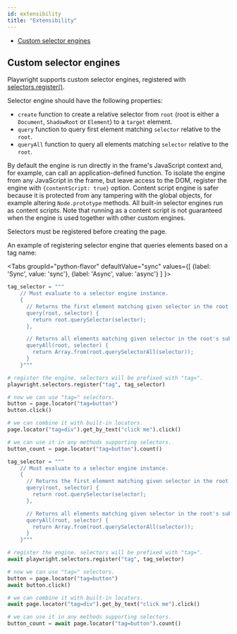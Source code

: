 ```yaml
---
id: extensibility
title: "Extensibility"
---
```


- [Custom selector engines](#custom-selector-engines)

## Custom selector engines

Playwright supports custom selector engines, registered with [selectors.register()](/api/class-selectors.mdx#selectors-register).

Selector engine should have the following properties:
- `create` function to create a relative selector from `root` (root is either a `Document`, `ShadowRoot` or `Element`) to a `target` element.
- `query` function to query first element matching `selector` relative to the `root`.
- `queryAll` function to query all elements matching `selector` relative to the `root`.

By default the engine is run directly in the frame's JavaScript context and, for example, can call an application-defined function. To isolate the engine from any JavaScript in the frame, but leave access to the DOM, register the engine with `{contentScript: true}` option. Content script engine is safer because it is protected from any tampering with the global objects, for example altering `Node.prototype` methods. All built-in selector engines run as content scripts. Note that running as a content script is not guaranteed when the engine is used together with other custom engines.

Selectors must be registered before creating the page.

An example of registering selector engine that queries elements based on a tag name:

<Tabs
  groupId="python-flavor"
  defaultValue="sync"
  values={[
    {label: 'Sync', value: 'sync'},
    {label: 'Async', value: 'async'}
  ]
}>
<TabItem value="sync">

```py
tag_selector = """
    // Must evaluate to a selector engine instance.
    {
      // Returns the first element matching given selector in the root's subtree.
      query(root, selector) {
        return root.querySelector(selector);
      },

      // Returns all elements matching given selector in the root's subtree.
      queryAll(root, selector) {
        return Array.from(root.querySelectorAll(selector));
      }
    }"""

# register the engine. selectors will be prefixed with "tag=".
playwright.selectors.register("tag", tag_selector)

# now we can use "tag=" selectors.
button = page.locator("tag=button")
button.click()

# we can combine it with built-in locators.
page.locator("tag=div").get_by_text("click me").click()

# we can use it in any methods supporting selectors.
button_count = page.locator("tag=button").count()
```

</TabItem>
<TabItem value="async">

```py
tag_selector = """
    // Must evaluate to a selector engine instance.
    {
      // Returns the first element matching given selector in the root's subtree.
      query(root, selector) {
        return root.querySelector(selector);
      },

      // Returns all elements matching given selector in the root's subtree.
      queryAll(root, selector) {
        return Array.from(root.querySelectorAll(selector));
      }
    }"""

# register the engine. selectors will be prefixed with "tag=".
await playwright.selectors.register("tag", tag_selector)

# now we can use "tag=" selectors.
button = page.locator("tag=button")
await button.click()

# we can combine it with built-in locators.
await page.locator("tag=div").get_by_text("click me").click()

# we can use it in any methods supporting selectors.
button_count = await page.locator("tag=button").count()
```

</TabItem>
</Tabs>


[Accessibility]: /api/class-accessibility.mdx "Accessibility"
[APIRequest]: /api/class-apirequest.mdx "APIRequest"
[APIRequestContext]: /api/class-apirequestcontext.mdx "APIRequestContext"
[APIResponse]: /api/class-apiresponse.mdx "APIResponse"
[APIResponseAssertions]: /api/class-apiresponseassertions.mdx "APIResponseAssertions"
[Browser]: /api/class-browser.mdx "Browser"
[BrowserContext]: /api/class-browsercontext.mdx "BrowserContext"
[BrowserType]: /api/class-browsertype.mdx "BrowserType"
[CDPSession]: /api/class-cdpsession.mdx "CDPSession"
[ConsoleMessage]: /api/class-consolemessage.mdx "ConsoleMessage"
[Dialog]: /api/class-dialog.mdx "Dialog"
[Download]: /api/class-download.mdx "Download"
[ElementHandle]: /api/class-elementhandle.mdx "ElementHandle"
[Error]: /api/class-error.mdx "Error"
[FileChooser]: /api/class-filechooser.mdx "FileChooser"
[Frame]: /api/class-frame.mdx "Frame"
[FrameLocator]: /api/class-framelocator.mdx "FrameLocator"
[JSHandle]: /api/class-jshandle.mdx "JSHandle"
[Keyboard]: /api/class-keyboard.mdx "Keyboard"
[Locator]: /api/class-locator.mdx "Locator"
[LocatorAssertions]: /api/class-locatorassertions.mdx "LocatorAssertions"
[Mouse]: /api/class-mouse.mdx "Mouse"
[Page]: /api/class-page.mdx "Page"
[PageAssertions]: /api/class-pageassertions.mdx "PageAssertions"
[Playwright]: /api/class-playwright.mdx "Playwright"
[PlaywrightAssertions]: /api/class-playwrightassertions.mdx "PlaywrightAssertions"
[Request]: /api/class-request.mdx "Request"
[Response]: /api/class-response.mdx "Response"
[Route]: /api/class-route.mdx "Route"
[Selectors]: /api/class-selectors.mdx "Selectors"
[TimeoutError]: /api/class-timeouterror.mdx "TimeoutError"
[Touchscreen]: /api/class-touchscreen.mdx "Touchscreen"
[Tracing]: /api/class-tracing.mdx "Tracing"
[Video]: /api/class-video.mdx "Video"
[WebSocket]: /api/class-websocket.mdx "WebSocket"
[Worker]: /api/class-worker.mdx "Worker"
[Element]: https://developer.mozilla.org/en-US/docs/Web/API/element "Element"
[EvaluationArgument]: /evaluating.mdx#evaluation-argument "EvaluationArgument"
[Promise]: https://developer.mozilla.org/en-US/docs/Web/JavaScript/Reference/Global_Objects/Promise "Promise"
[iterator]: https://developer.mozilla.org/en-US/docs/Web/JavaScript/Reference/Iteration_protocols "Iterator"
[origin]: https://developer.mozilla.org/en-US/docs/Glossary/Origin "Origin"
[selector]: https://developer.mozilla.org/en-US/docs/Web/CSS/CSS_Selectors "selector"
[Serializable]: https://developer.mozilla.org/en-US/docs/Web/JavaScript/Reference/Global_Objects/JSON/stringify#Description "Serializable"
[UIEvent.detail]: https://developer.mozilla.org/en-US/docs/Web/API/UIEvent/detail "UIEvent.detail"
[UnixTime]: https://en.wikipedia.org/wiki/Unix_time "Unix Time"
[xpath]: https://developer.mozilla.org/en-US/docs/Web/XPath "xpath"

[Any]: https://docs.python.org/3/library/typing.html#typing.Any "Any"
[bool]: https://docs.python.org/3/library/stdtypes.html "bool"
[bytes]: https://docs.python.org/3/library/stdtypes.html#bytes "bytes"
[Callable]: https://docs.python.org/3/library/typing.html#typing.Callable "Callable"
[EventContextManager]: https://docs.python.org/3/reference/datamodel.html#context-managers "Event context manager"
[EventEmitter]: https://pyee.readthedocs.io/en/latest/#pyee.BaseEventEmitter "EventEmitter"
[Exception]: https://docs.python.org/3/library/exceptions.html#Exception "Exception"
[Dict]: https://docs.python.org/3/library/typing.html#typing.Dict "Dict"
[float]: https://docs.python.org/3/library/stdtypes.html#numeric-types-int-float-complex "float"
[int]: https://docs.python.org/3/library/stdtypes.html#numeric-types-int-float-complex "int"
[List]: https://docs.python.org/3/library/typing.html#typing.List "List"
[NoneType]: https://docs.python.org/3/library/constants.html#None "None"
[Pattern]: https://docs.python.org/3/library/re.html "Pattern"
[URL]: https://en.wikipedia.org/wiki/URL "URL"
[pathlib.Path]: https://realpython.com/python-pathlib/ "pathlib.Path"
[str]: https://docs.python.org/3/library/stdtypes.html#text-sequence-type-str "str"
[Union]: https://docs.python.org/3/library/typing.html#typing.Union "Union"

[all available image tags]: https://mcr.microsoft.com/en-us/product/playwright/python/about "all available image tags"
[Docker Hub]: https://hub.docker.com/_/microsoft-playwright-python "Docker Hub"
[Dockerfile.focal]: https://github.com/microsoft/playwright-python/blob/main/utils/docker/Dockerfile.focal "Dockerfile.focal"
